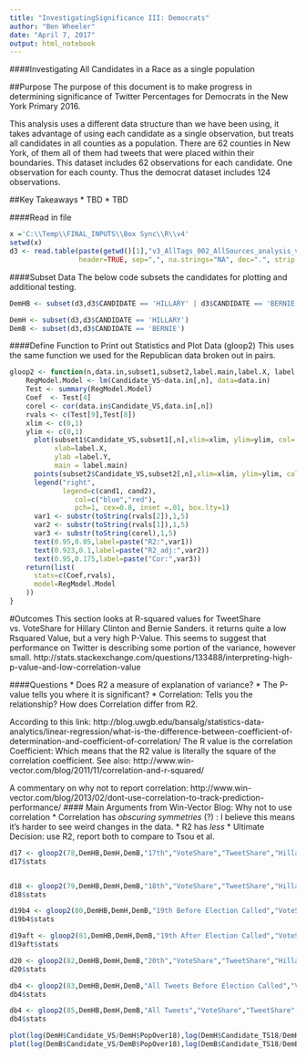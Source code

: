 ```yaml
---
title: "InvestigatingSignificance III: Democrats"
author: "Ben Wheeler"
date: "April 7, 2017"
output: html_notebook
---
```

####Investigating All Candidates in a Race as a single population

##Purpose
The purpose of this document is to make progress in determining significance of Twitter Percentages for Democrats in the New York Primary 2016.

This analysis uses a different data structure than we have been using, it takes advantage of using each candidate as a single observation, but treats all candidates in all counties as a population. There are 62 counties in New York, of them all of them had tweets that were placed within their boundaries. This dataset includes 62 observations for each candidate. One observation for each county. Thus the democrat dataset includes 124 observations.

##Key Takeaways
* TBD
* TBD

####Read in file
```r
x ='C:\\Temp\\FINAL_INPUTS\\Box Sync\\R\\v4'
setwd(x)
d3 <- read.table(paste(getwd()[1],"v3_AllTags_002_AllSources_analysis_v3_310.csv",sep = '/'),
                 header=TRUE, sep=",", na.strings="NA", dec=".", strip.white=TRUE)
```


####Subset Data
The below code subsets the candidates for plotting and additional testing.

```r
DemHB <- subset(d3,d3$CANDIDATE == 'HILLARY' | d3$CANDIDATE == 'BERNIE')

DemH <- subset(d3,d3$CANDIDATE == 'HILLARY')
DemB <- subset(d3,d3$CANDIDATE == 'BERNIE')

```

####Define Function to Print out Statistics and Plot Data (gloop2)
This uses the same function we used for the Republican data broken out in pairs.
```r
gloop2 <- function(n,data.in,subset1,subset2,label.main,label.X, label.Y,cand1,cand2){
    RegModel.Model <- lm(Candidate_VS~data.in[,n], data=data.in)
    Test <- summary(RegModel.Model)
    Coef  <- Test[4]
    corel <- cor(data.in$Candidate_VS,data.in[,n])
    rvals <- c(Test[9],Test[8])
    xlim <- c(0,1)
    ylim <- c(0,1)
      plot(subset1$Candidate_VS,subset1[,n],xlim=xlim, ylim=ylim, col='Blue',
           xlab=label.X,
           ylab =label.Y,
           main = label.main)
      points(subset2$Candidate_VS,subset2[,n],xlim=xlim, ylim=ylim, col='Red')
      legend("right", 
             legend=c(cand1, cand2),
                col=c("blue","red"), 
                pch=1, cex=0.8, inset =.01, box.lty=1)
      var1 <- substr(toString(rvals[2]),1,5)
      var2 <- substr(toString(rvals[1]),1,5)
      var3 <- substr(toString(corel),1,5)
      text(0.95,0.05,label=paste("R2:",var1))
      text(0.923,0.1,label=paste("R2_adj:",var2))
      text(0.95,0.175,label=paste("Cor:",var3))
    return(list(
      stats=c(Coef,rvals),
      model=RegModel.Model
    ))      
}
```


#Outcomes
This section looks at R-squared values for TweetShare vs. VoteShare for Hillary Clinton and Bernie Sanders.
it returns quite a low Rsquared Value, but a very high P-Value.  This seems to suggest that performance on Twitter is describing some portion of the variance, however small. 
http://stats.stackexchange.com/questions/133488/interpreting-high-p-value-and-low-correlation-value

####Questions
* Does R2 a measure of explanation of variance?
* The P-value tells you where it is significant?
* Correlation: Tells you the relationship? How does Correlation differ from R2.

According to this link: http://blog.uwgb.edu/bansalg/statistics-data-analytics/linear-regression/what-is-the-difference-between-coefficient-of-determination-and-coefficient-of-correlation/
The R value is the correlation Coefficient: Which means that the R2 value is literally the square of the correlation coefficient.
See also: http://www.win-vector.com/blog/2011/11/correlation-and-r-squared/

A commentary on why not to report correlation:
http://www.win-vector.com/blog/2013/02/dont-use-correlation-to-track-prediction-performance/
#### Main Arguments from Win-Vector Blog: Why not to use correlation
* Correlation has *obscuring symmetries* (?) : I believe this means it's harder to see weird changes in the data.
* R2 has *less*
* Ultimate Decision: use R2, report both to compare to Tsou et al.



```r
d17 <- gloop2(78,DemHB,DemH,DemB,"17th","VoteShare","TweetShare","Hillary","Bernie")
d17$stats


d18 <- gloop2(79,DemHB,DemH,DemB,"18th","VoteShare","TweetShare","Hillary","Bernie")
d18$stats

d19b4 <- gloop2(80,DemHB,DemH,DemB,"19th Before Election Called","VoteShare","TweetShare","Hillary","Bernie")
d19b4$stats

d19aft <- gloop2(81,DemHB,DemH,DemB,"19th After Election Called","VoteShare","TweetShare","Hillary","Bernie")
d19aft$stats

d20 <- gloop2(82,DemHB,DemH,DemB,"20th","VoteShare","TweetShare","Hillary","Bernie")
d20$stats

db4 <- gloop2(83,DemHB,DemH,DemB,"All Tweets Before Election Called","VoteShare","TweetShare","Hillary","Bernie")
db4$stats

db4 <- gloop2(85,DemHB,DemH,DemB,"All Tweets","VoteShare","TweetShare","Hillary","Bernie")
db4$stats

```

```r
plot(log(DemH$Candidate_VS/DemH$PopOver18),log(DemH$Candidate_TS18/DemH$PopOver18))
plot(log(DemB$Candidate_VS/DemB$PopOver18),log(DemB$Candidate_TS18/DemB$PopOver18))

```
